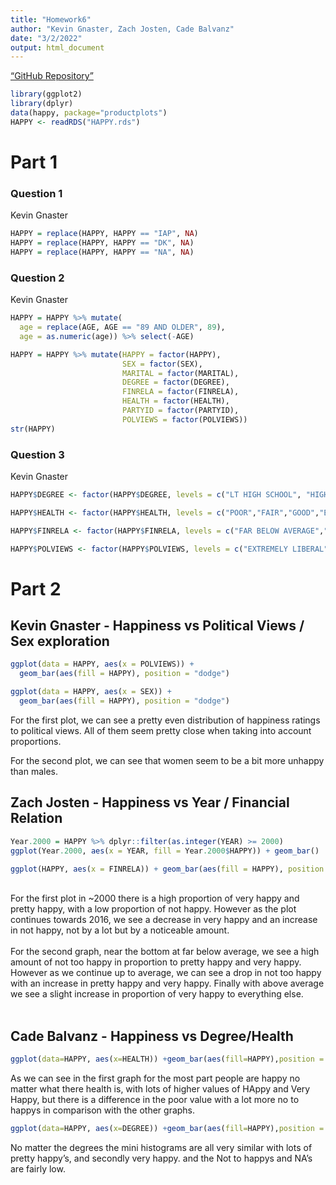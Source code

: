 ```yaml
---
title: "Homework6"
author: "Kevin Gnaster, Zach Josten, Cade Balvanz"
date: "3/2/2022"
output: html_document
---
```


["GitHub Repository"](https://github.com/ZachJosten/Homework6)
```r
library(ggplot2)
library(dplyr)
data(happy, package="productplots")
HAPPY <- readRDS("HAPPY.rds")
```

# Part 1

### Question 1

Kevin Gnaster

```r
HAPPY = replace(HAPPY, HAPPY == "IAP", NA)
HAPPY = replace(HAPPY, HAPPY == "DK", NA)
HAPPY = replace(HAPPY, HAPPY == "NA", NA)
```

### Question 2

Kevin Gnaster

```r
HAPPY = HAPPY %>% mutate(
  age = replace(AGE, AGE == "89 AND OLDER", 89),
  age = as.numeric(age)) %>% select(-AGE)

HAPPY = HAPPY %>% mutate(HAPPY = factor(HAPPY), 
                         SEX = factor(SEX),
                         MARITAL = factor(MARITAL),
                         DEGREE = factor(DEGREE),
                         FINRELA = factor(FINRELA),
                         HEALTH = factor(HEALTH),
                         PARTYID = factor(PARTYID),
                         POLVIEWS = factor(POLVIEWS))
str(HAPPY)
```

### Question 3

Kevin Gnaster

```r
HAPPY$DEGREE <- factor(HAPPY$DEGREE, levels = c("LT HIGH SCHOOL", "HIGH SCHOOL", "JUNIOR COLLEGE", "BACHELOR", "GRADUATE SCHOOL"))

HAPPY$HEALTH <- factor(HAPPY$HEALTH, levels = c("POOR","FAIR","GOOD","EXCELLENT"))

HAPPY$FINRELA <- factor(HAPPY$FINRELA, levels = c("FAR BELOW AVERAGE","BELOW AVERAGE", "AVERAGE", "ABOVE AVERAGE","FAR ABOVE AVERAGE"))

HAPPY$POLVIEWS <- factor(HAPPY$POLVIEWS, levels = c("EXTREMELY LIBERAL","LIBERAL","SLIGHTLY LIBERAL","MODERATE","SLGHTLY CONSERVATIVE","CONSERVATIVE","EXTRMLY CONSERVATIVE"))
```
# Part 2

## Kevin Gnaster - Happiness vs Political Views / Sex exploration 

```r
ggplot(data = HAPPY, aes(x = POLVIEWS)) +
  geom_bar(aes(fill = HAPPY), position = "dodge")

ggplot(data = HAPPY, aes(x = SEX)) +
  geom_bar(aes(fill = HAPPY), position = "dodge")
```

For the first plot, we can see a pretty even distribution of happiness ratings to political views. All of them seem pretty close when taking into account proportions.

For the second plot, we can see that women seem to be a bit more unhappy than males.


## Zach Josten - Happiness vs Year / Financial Relation
```r
Year.2000 = HAPPY %>% dplyr::filter(as.integer(YEAR) >= 2000)
ggplot(Year.2000, aes(x = YEAR, fill = Year.2000$HAPPY)) + geom_bar()

ggplot(HAPPY, aes(x = FINRELA)) + geom_bar(aes(fill = HAPPY), position = "dodge") + coord_flip()
```
\
For the first plot in ~2000 there is a high proportion of very happy and pretty happy, with a low proportion of not happy. However as the plot continues towards 2016, we see a decrease in very happy and an increase in not happy, not by a lot but by a noticeable amount.\
\
For the second graph, near the bottom at far below average, we see a high amount of not too happy in proportion to pretty happy and very happy. However as we continue up to average, we can see a drop in not too happy with an increase in pretty happy and very happy. Finally with above average we see a slight increase in proportion of very happy to everything else.\
\

## Cade Balvanz - Happiness vs Degree/Health

```r
ggplot(data=HAPPY, aes(x=HEALTH)) +geom_bar(aes(fill=HAPPY),position = position_dodge())
```
As we can see in the first graph for the most part people are happy no matter what there health is, with lots of higher values of HAppy and Very Happy,  but there is a difference in the poor value with a lot more no to happys in comparison with the other graphs. 
```r
ggplot(data=HAPPY, aes(x=DEGREE)) +geom_bar(aes(fill=HAPPY),position = position_dodge())
```
No matter the degrees the mini histograms are all very similar with lots of pretty happy's, and secondly very happy. and the Not to happys and NA's are fairly low. 

\

